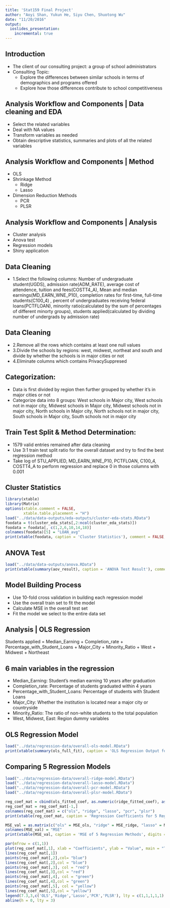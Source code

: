```yaml
---
title: 'Stat159 Final Project'
author: "Aoyi Shan, Yukun He, Siyu Chen, Shuotong Wu"
date: "11/20/2016"
output: 
  ioslides_presentation:
    incremental: true
---
```


## Introduction

- The client of our consulting project: a group of school administrators
- Consulting Topic: 
    - Explore the differences between similar schools in terms of demographics and programs offered
    - Explore how those differences contribute to school competitiveness 
  
## Analysis Workflow and Components | Data cleaning and EDA

  - Select the related variables
  - Deal with NA values
  - Transform variables as needed
  - Obtain descriptive statistics, summaries and plots of all the related variables

## Analysis Workflow and Components | Method

- OLS
- Shrinkage Method
    - Ridge
    - Lasso
- Dimension Reduction Methods
    - PCR
    - PLSR
  
## Analysis Workflow and Components | Analysis

  - Cluster analysis
  - Anova test
  - Regression models
  - Shiny application

## Data Cleaning

- 1.Select the following columns: 
  Number of undergraduate student(UGDS), admission rate(ADM_RATE), average cost of attendence, tuition and fees(COSTT4_A), Mean and median earnings(MD_EARN_WNE_P10), completion rates for first-time, full-time students(C100_4) , percent of undergraduates receiving federal loans(PCTFLOAN), minority ratio(calculated by the sum of percentages of different minorty groups), students applied(calculated by dividing number of undergrads by admission rate)

## Data Cleaning
- 2.Remove all the rows which contains at least one null values
- 3.Divide the schools by regions: west, midwest, northeat and south and divide by whether the schools is in major cities or not
- 4.Eliminate columns which contains PrivacySuppresed

## Categorization:
- Data is first divided by region then further grouped by whether it's in major cities or not
- Categorize data into 8 groups: 
  West schools in Major city, West schools not in major city, Midwest schools in Major city, Midwest schools not in major city, North schools in Major city, North schools not in major city, South schools in Major city, South schools not in major city
     
## Train Test Split & Method Determination:
- 1579 valid entries remained after data cleaning
- Use 3:1 train test split ratio for the overall dataset and try to find the best regression method
- Take log of STU_APPLIED, MD_EARN_WNE_P10, PCTFLOAN, C100_4, COSTT4_A to perform regression and replace 0 in those columns with 0.001 

## Cluster Statistics

```r
library(xtable)
library(Matrix)
options(xtable.comment = FALSE,
        xtable.table.placement = "H")
load("../data/data-outputs/eda-outputs/cluster-eda-stats.RData")
foodata = t(cluster_eda_stats[,2:ncol(cluster_eda_stats)])
foodata = foodata[, c(1,2,6,10,14,18)]
colnames(foodata)[5] = "LOAN_avg" 
print(xtable(foodata, caption = 'Cluster Statistics'), comment = FALSE, type = "HTML")
```

## ANOVA Test
```r
load("../data/data-outputs/anova.RData")
print(xtable(summary(aov_result), caption = 'ANOVA Test Result'), comment = FALSE, type = "HTML")
```

## Model Building Process

- Use 10-fold cross validation in building each regression model
- Use the overall train set to fit the model
- Calculate MSE in the overall test set 
- Fit the model we select to the entire data set
     
## Analysis | OLS Regression

Students applied = Median_Earning + Completion_rate + Percentage_with_Student_Loans + Major_City + Minority_Ratio + West + Midwest + Northeast

## 6 main variables in the regression
- Median_Earning: Student's median earning 10 years after graduation
- Completion_rate: Percentage of students graduated within 4 years
- Percentage_with_Student_Loans: Percentage of students with Student Loans
- Major_City: Whether the institution is located near a major city or countryside
- Minority_Ratio: The ratio of non-white students to the total population
- West, Midwest, East: Region dummy variables

## OLS Regression Model

```r
load("../data/regression-data/overall-ols-model.RData")
print(xtable(summary(ols_full_fit), caption = 'OLS Regression Output for the Full Data Set',digits = c(0,3,3,3,3)), comment = FALSE, type = "HTML")
```

## Comparing 5 Regression Models

```r
load("../data/regression-data/overall-ridge-model.RData")
load("../data/regression-data/overall-lasso-model.RData")
load("../data/regression-data/overall-pcr-model.RData")
load("../data/regression-data/overall-plsr-model.RData")

reg_coef_mat = cbind(ols_fitted_coef, as.numeric(ridge_fitted_coef), as.numeric(lasso_fitted_coef), c(NA,pcr_fitted_coef), c(NA,plsr_fitted_coef))
reg_coef_mat = reg_coef_mat[-1,]
colnames(reg_coef_mat) = c("ols", "ridge", "lasso", "pcr", "plsr")
print(xtable(reg_coef_mat, caption = 'Regression Coefficients for 5 Regression Methods', digits = c(0,5,5,5,5,5)), comment = FALSE)

MSE_val = as.matrix(c("ols" = MSE_ols, "ridge" = MSE_ridge, "lasso" = MSE_lasso, "pcr" = MSE_pcr, "plsr" = MSE_plsr))
colnames(MSE_val) = "MSE"
print(xtable(MSE_val, caption = 'MSE of 5 Regression Methods', digits = 5), comment = FALSE)

par(mfrow = c(1,1))
plot(reg_coef_mat[,1], xlab = "Coefficients", ylab = "Value", main = "Trend Lines of Coefficients for Different Regression Models")
lines(reg_coef_mat[,1])
points(reg_coef_mat[,2],col= "blue")
lines(reg_coef_mat[,2],col = "blue")
points(reg_coef_mat[,3], col = "red")
lines(reg_coef_mat[,3],col = "red")
points(reg_coef_mat[,4], col = "green")
lines(reg_coef_mat[,4],col = "green")
points(reg_coef_mat[,5], col = "yellow")
lines(reg_coef_mat[,5],col = "yellow")
legend(7.3,3,c('OLS','Ridge','Lasso','PCR','PLSR'), lty = c(1,1,1,1,1), lwd = c(2.5,2.5,2.5,2.5,2.5), col = c("black","blue","red","green","yellow"),merge = T)
abline(h = 0, lty = 3)
```
